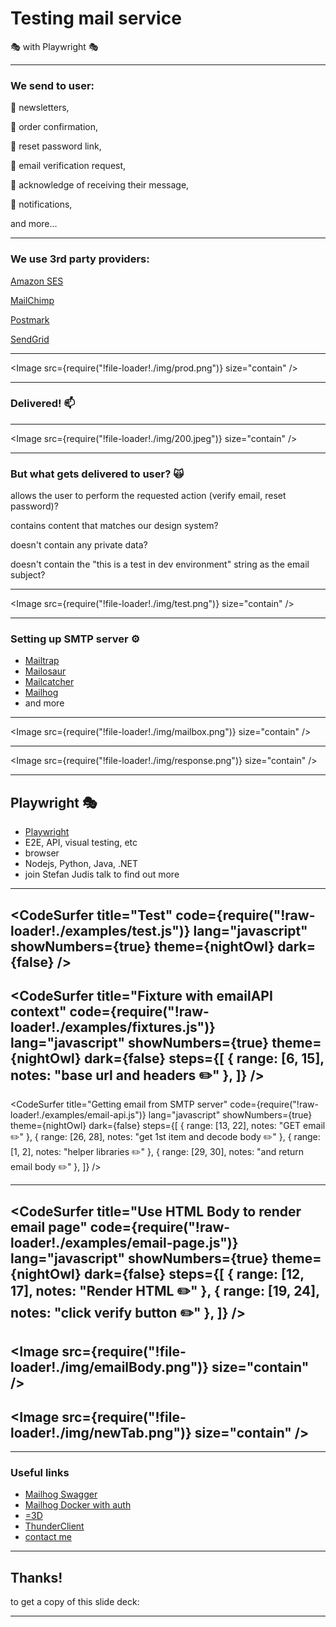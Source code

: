 
<Head>
  <title>Testing mail service with Playwright</title>
  <meta itemProp="name" content="Testing mail service with Playwright" />
  <meta itemProp="description" content="Testing mail service with Playwright" />
  <meta property="og:title" content="Testing mail service with Playwright" />
  <meta property="og:type" content="article" />
  <meta property="og:description" content="Testing mail service with Playwright" />
  <meta property="og:site_name" content="Testing mail service with Playwright" />
  <meta property="article:section" content="Testing mail service with Playwright" />
</Head>


# Testing mail service

🎭 with Playwright 🎭

---


### We send to user:

<Appear>
  <p />
  <p>
    📧 newsletters,
  </p>
  <p>
    📧 order confirmation,
  </p>
  <p>
    📧 reset password link,
  </p>
  <p>
    📧 email verification request,
  </p>
  <p>
    📧 acknowledge of receiving their message,
  </p>
  <p>
    📧 notifications,
  </p>
  <p>
    and more...
  </p>
</Appear>



---

### We use 3rd party providers:

<Appear>
  <p><a href="https://aws.amazon.com/ses/">Amazon SES</a></p>
  <p><a href="https://mailchimp.com/en-gb/?currency=GBP">MailChimp</a></p>
  <p><a href="https://postmarkapp.com/">Postmark</a></p>
  <p><a href="https://sendgrid.com/">SendGrid</a></p>
</Appear>



---

<Image src={require("!file-loader!./img/prod.png")} size="contain" />


---

### Delivered! 📫

---

<Image src={require("!file-loader!./img/200.jpeg")} size="contain" />

---

### But what gets delivered to user? 🙀
<Appear>
  <p />
  <p>
  allows the user to perform the requested action (verify email, reset password)?
  </p>
  <p>
   contains content that matches our design system?
  </p>
  <p>
    doesn't contain any private data?
  </p>
  <p>
    doesn't contain the "this is a test in dev environment" string as the email subject?
  </p>
</Appear>


---

<Image src={require("!file-loader!./img/test.png")} size="contain" />


---

### Setting up SMTP server ⚙️

- [Mailtrap](https://mailtrap.io/)
- [Mailosaur](https://mailosaur.com/)
- [Mailcatcher](https://mailcatcher.me/)
- [Mailhog](https://github.com/mailhog/MailHog)
- and more

---

<Image src={require("!file-loader!./img/mailbox.png")} size="contain" />

---

<Image src={require("!file-loader!./img/response.png")} size="contain" />

---
## Playwright 🎭
- [Playwright](https://playwright.dev/)
- E2E, API, visual testing, etc 
- browser
- Nodejs, Python, Java, .NET
- join Stefan Judis talk to find out more

---
<CodeSurfer
  title="Test"
  code={require("!raw-loader!./examples/test.js")}
  lang="javascript"
  showNumbers={true}
  theme={nightOwl}
  dark={false}
/>
---
<CodeSurfer
  title="Fixture with emailAPI context"
  code={require("!raw-loader!./examples/fixtures.js")}
  lang="javascript"
  showNumbers={true}
  theme={nightOwl}
  dark={false}
  steps={[
    { range: [6, 15], notes: "base url and headers ✏️" },
  ]}
/>
---

<CodeSurfer
  title="Getting email from SMTP server"
  code={require("!raw-loader!./examples/email-api.js")}
  lang="javascript"
  showNumbers={true}
  theme={nightOwl}
  dark={false}
  steps={[
    { range: [13, 22], notes: "GET email ✏️" },
    { range: [26, 28], notes: "get 1st item and decode body ✏️" },
    { range: [1, 2], notes: "helper libraries ✏️" },
    { range: [29, 30], notes: "and return email body ✏️" },
  ]}
/>

---
<CodeSurfer
  title="Use HTML Body to render email page"
  code={require("!raw-loader!./examples/email-page.js")}
  lang="javascript"
  showNumbers={true}
  theme={nightOwl}
  dark={false}
  steps={[
    { range: [12, 17], notes: "Render HTML ✏️" },
    { range: [19, 24], notes: "click verify button ✏️" },
  ]}
/>
---
<Image src={require("!file-loader!./img/emailBody.png")} size="contain" />
---
<Image src={require("!file-loader!./img/newTab.png")} size="contain" />
---

---
### Useful links
- [Mailhog Swagger](https://github.com/mailhog/MailHog/blob/master/docs/APIv2/swagger-2.0.json)
- [Mailhog Docker with auth](https://github.com/KatKmiotek/mailhog_with_auth)
- [=3D](https://stackoverflow.com/questions/4016067/whats-a-3d-doing-in-this-html)
- [ThunderClient](https://www.thunderclient.com/)
- [contact me](https://www.linkedin.com/in/katarzyna-kmiotek/)


---

 ## Thanks!

 <p>to get a copy of this slide deck: </p>

---
